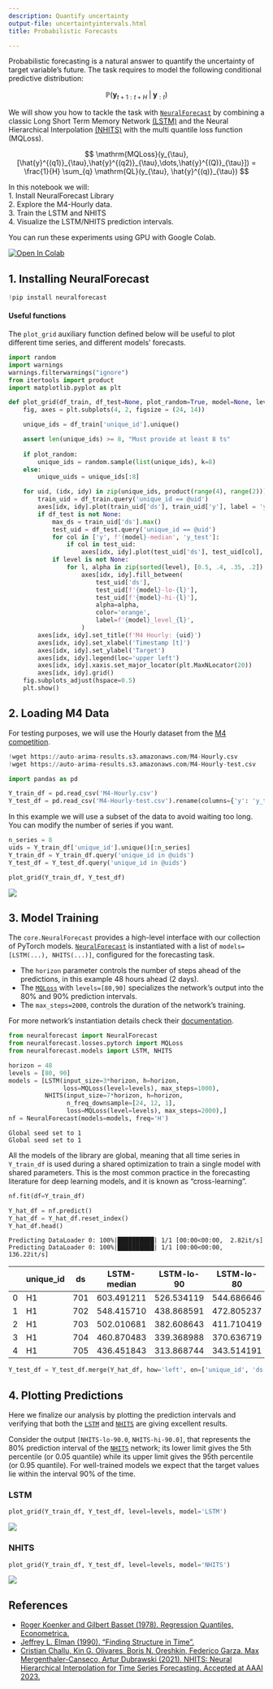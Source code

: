 ```yaml
---
description: Quantify uncertainty
output-file: uncertaintyintervals.html
title: Probabilistic Forecasts

---
```


Probabilistic forecasting is a natural answer to quantify the
uncertainty of target variable’s future. The task requires to model the
following conditional predictive distribution:

$$\mathbb{P}(\mathbf{y}_{t+1:t+H} \;|\; \mathbf{y}_{:t})$$

We will show you how to tackle the task with
[`NeuralForecast`](https://Nixtla.github.io/neuralforecast/core.html#neuralforecast)
by combining a classic Long Short Term Memory Network
[(LSTM)](https://arxiv.org/abs/2201.12886) and the Neural Hierarchical
Interpolation [(NHITS)](https://arxiv.org/abs/2201.12886) with the multi
quantile loss function (MQLoss).

$$ \mathrm{MQLoss}(y_{\tau}, [\hat{y}^{(q1)}_{\tau},\hat{y}^{(q2)}_{\tau},\dots,\hat{y}^{(Q)}_{\tau}]) = \frac{1}{H} \sum_{q} \mathrm{QL}(y_{\tau}, \hat{y}^{(q)}_{\tau}) $$

In this notebook we will:<br/> 1. Install NeuralForecast Library<br/> 2.
Explore the M4-Hourly data.<br/> 3. Train the LSTM and NHITS<br/> 4.
Visualize the LSTM/NHITS prediction intervals.

You can run these experiments using GPU with Google Colab.

<a href="https://colab.research.google.com/github/Nixtla/neuralforecast/blob/main/nbs/examples/UncertaintyIntervals.ipynb" target="_parent"><img src="https://colab.research.google.com/assets/colab-badge.svg" alt="Open In Colab"/></a>

## 1. Installing NeuralForecast

```python
!pip install neuralforecast
```

#### Useful functions

The `plot_grid` auxiliary function defined below will be useful to plot
different time series, and different models’ forecasts.

```python
import random
import warnings
warnings.filterwarnings("ignore")
from itertools import product
import matplotlib.pyplot as plt

def plot_grid(df_train, df_test=None, plot_random=True, model=None, level=None):
    fig, axes = plt.subplots(4, 2, figsize = (24, 14))

    unique_ids = df_train['unique_id'].unique()

    assert len(unique_ids) >= 8, "Must provide at least 8 ts"
    
    if plot_random:
        unique_ids = random.sample(list(unique_ids), k=8)
    else:
        unique_uids = unique_ids[:8]

    for uid, (idx, idy) in zip(unique_ids, product(range(4), range(2))):
        train_uid = df_train.query('unique_id == @uid')
        axes[idx, idy].plot(train_uid['ds'], train_uid['y'], label = 'y_train')
        if df_test is not None:
            max_ds = train_uid['ds'].max()
            test_uid = df_test.query('unique_id == @uid')
            for col in ['y', f'{model}-median', 'y_test']:
                if col in test_uid:
                    axes[idx, idy].plot(test_uid['ds'], test_uid[col], label=col)
            if level is not None:
                for l, alpha in zip(sorted(level), [0.5, .4, .35, .2]):
                    axes[idx, idy].fill_between(
                        test_uid['ds'], 
                        test_uid[f'{model}-lo-{l}'], 
                        test_uid[f'{model}-hi-{l}'],
                        alpha=alpha,
                        color='orange',
                        label=f'{model}_level_{l}',
                    )
        axes[idx, idy].set_title(f'M4 Hourly: {uid}')
        axes[idx, idy].set_xlabel('Timestamp [t]')
        axes[idx, idy].set_ylabel('Target')
        axes[idx, idy].legend(loc='upper left')
        axes[idx, idy].xaxis.set_major_locator(plt.MaxNLocator(20))
        axes[idx, idy].grid()
    fig.subplots_adjust(hspace=0.5)
    plt.show()
```

## 2. Loading M4 Data

For testing purposes, we will use the Hourly dataset from the [M4
competition](https://www.researchgate.net/publication/the_mcompetition_results_findings_conclusion_and_way_forward).

```python
!wget https://auto-arima-results.s3.amazonaws.com/M4-Hourly.csv
!wget https://auto-arima-results.s3.amazonaws.com/M4-Hourly-test.csv
```


```python
import pandas as pd
```


```python
Y_train_df = pd.read_csv('M4-Hourly.csv')
Y_test_df = pd.read_csv('M4-Hourly-test.csv').rename(columns={'y': 'y_test'})
```

In this example we will use a subset of the data to avoid waiting too
long. You can modify the number of series if you want.

```python
n_series = 8
uids = Y_train_df['unique_id'].unique()[:n_series]
Y_train_df = Y_train_df.query('unique_id in @uids')
Y_test_df = Y_test_df.query('unique_id in @uids')
```


```python
plot_grid(Y_train_df, Y_test_df)
```

![](/neuralforecast/examples/UncertaintyIntervals_files/figure-markdown_strict/cell-8-output-1.png)

## 3. Model Training

The `core.NeuralForecast` provides a high-level interface with our
collection of PyTorch models.
[`NeuralForecast`](https://Nixtla.github.io/neuralforecast/core.html#neuralforecast)
is instantiated with a list of `models=[LSTM(...), NHITS(...)]`,
configured for the forecasting task.

-   The `horizon` parameter controls the number of steps ahead of the
    predictions, in this example 48 hours ahead (2 days).
-   The
    [`MQLoss`](https://Nixtla.github.io/neuralforecast/losses.pytorch.html#mqloss)
    with `levels=[80,90]` specializes the network’s output into the 80%
    and 90% prediction intervals.
-   The `max_steps=2000`, controls the duration of the network’s
    training.

For more network’s instantiation details check their
[documentation](https://nixtla.github.io/neuralforecast/models.dilated_rnn.html).

```python
from neuralforecast import NeuralForecast
from neuralforecast.losses.pytorch import MQLoss
from neuralforecast.models import LSTM, NHITS
```


```python
horizon = 48
levels = [80, 90]
models = [LSTM(input_size=3*horizon, h=horizon,
               loss=MQLoss(level=levels), max_steps=1000),
          NHITS(input_size=7*horizon, h=horizon,
                n_freq_downsample=[24, 12, 1],
                loss=MQLoss(level=levels), max_steps=2000),]
nf = NeuralForecast(models=models, freq='H')
```

``` text
Global seed set to 1
Global seed set to 1
```

All the models of the library are global, meaning that all time series
in `Y_train_df` is used during a shared optimization to train a single
model with shared parameters. This is the most common practice in the
forecasting literature for deep learning models, and it is known as
“cross-learning”.

```python
nf.fit(df=Y_train_df)
```


```python
Y_hat_df = nf.predict()
Y_hat_df = Y_hat_df.reset_index()
Y_hat_df.head()
```

``` text
Predicting DataLoader 0: 100%|██████████| 1/1 [00:00<00:00,  2.82it/s]
Predicting DataLoader 0: 100%|██████████| 1/1 [00:00<00:00, 136.22it/s]
```

|     | unique_id | ds  | LSTM-median | LSTM-lo-90 | LSTM-lo-80 | LSTM-hi-80 | LSTM-hi-90 | NHITS-median | NHITS-lo-90 | NHITS-lo-80 | NHITS-hi-80 | NHITS-hi-90 |
|-----|-----------|-----|-------------|------------|------------|------------|------------|--------------|-------------|-------------|-------------|-------------|
| 0   | H1        | 701 | 603.491211  | 526.534119 | 544.686646 | 650.893799 | 673.805603 | 611.634888   | 575.999146  | 582.778687  | 677.277039  | 674.705872  |
| 1   | H1        | 702 | 548.415710  | 438.868591 | 472.805237 | 608.017822 | 639.063293 | 569.997803   | 513.014282  | 518.707153  | 598.849609  | 616.793457  |
| 2   | H1        | 703 | 502.010681  | 382.608643 | 411.710419 | 570.315308 | 608.669250 | 510.787628   | 454.184448  | 465.425232  | 538.964172  | 554.563354  |
| 3   | H1        | 704 | 460.870483  | 339.368988 | 370.636719 | 544.232666 | 579.824402 | 478.482330   | 429.657104  | 452.395508  | 500.892090  | 502.507141  |
| 4   | H1        | 705 | 436.451843  | 313.868744 | 343.514191 | 520.812988 | 559.734741 | 463.763611   | 432.906342  | 427.853577  | 486.854492  | 487.539062  |

```python
Y_test_df = Y_test_df.merge(Y_hat_df, how='left', on=['unique_id', 'ds'])
```

## 4. Plotting Predictions

Here we finalize our analysis by plotting the prediction intervals and
verifying that both the
[`LSTM`](https://Nixtla.github.io/neuralforecast/models.lstm.html#lstm)
and
[`NHITS`](https://Nixtla.github.io/neuralforecast/models.nhits.html#nhits)
are giving excellent results.

Consider the output `[NHITS-lo-90.0`, `NHITS-hi-90.0]`, that represents
the 80% prediction interval of the
[`NHITS`](https://Nixtla.github.io/neuralforecast/models.nhits.html#nhits)
network; its lower limit gives the 5th percentile (or 0.05 quantile)
while its upper limit gives the 95th percentile (or 0.95 quantile). For
well-trained models we expect that the target values lie within the
interval 90% of the time.

### LSTM

```python
plot_grid(Y_train_df, Y_test_df, level=levels, model='LSTM')
```

![](/neuralforecast/examples/UncertaintyIntervals_files/figure-markdown_strict/cell-14-output-1.png)

### NHITS

```python
plot_grid(Y_train_df, Y_test_df, level=levels, model='NHITS')
```

![](/neuralforecast/examples/UncertaintyIntervals_files/figure-markdown_strict/cell-15-output-1.png)

## References

-   [Roger Koenker and Gilbert Basset (1978). Regression Quantiles,
    Econometrica.](https://www.jstor.org/stable/1913643)<br/>
-   [Jeffrey L. Elman (1990). “Finding Structure in
    Time”.](https://onlinelibrary.wiley.com/doi/abs/10.1207/s15516709cog1)<br/>
-   [Cristian Challu, Kin G. Olivares, Boris N. Oreshkin, Federico
    Garza, Max Mergenthaler-Canseco, Artur Dubrawski (2021). NHITS:
    Neural Hierarchical Interpolation for Time Series Forecasting.
    Accepted at AAAI 2023.](https://arxiv.org/abs/2201.12886)<br/>

